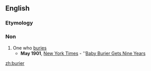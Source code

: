 ==English==

===Etymology===
{{suffix|bury|er}}

===Non===
{{en-noun}}

# One who [[bury|buries]]
#*'''May 1901''', [[w:New York Times|New York Times]] - ''[http://query.nytimes.com/gst/abstract.html?res=9B03E2DB103DEE32A25751C2A9639C946097D6CF Baby Burier Gets Nine Years]

[[zh:burier]]